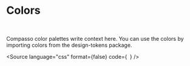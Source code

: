 

<Meta title="Foundations/Colors/Core" />

# Colors

<br />

Compasso color palettes write context here. You can use the colors by importing colors from the design-tokens package.

<Source
  language="css"
  format={false}
  code={`
  `}
/>

<ColorsGrid tokens={color} />
